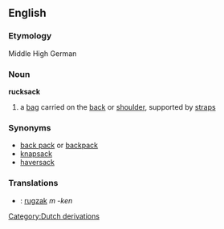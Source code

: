 ==English==
===Etymology===
Middle High German
===Noun===
'''rucksack'''
# a [[bag]] carried on the [[back]] or [[shoulder]], supported by [[strap]]s
===Synonyms===
* [[back pack]] or [[backpack]]
* [[knapsack]]
* [[haversack]]
===Translations===
*{{nl}}: [[rugzak]] ''m -ken''
[[Category:Dutch derivations]]